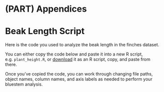 # (PART) Appendices {-}

# Beak Length Script

Here is the code you used to analyze the beak length in the finches dataset.

You can either copy the code below and paste it into a new R script, e.g. `plant_height.R`, or [download](beak-length.R) it as an R script, copy, and paste from there.

Once you've copied the code, you can work through changing file paths, object names, column names, and axis labels as needed to perform your bluestem analysis.

```r

```

